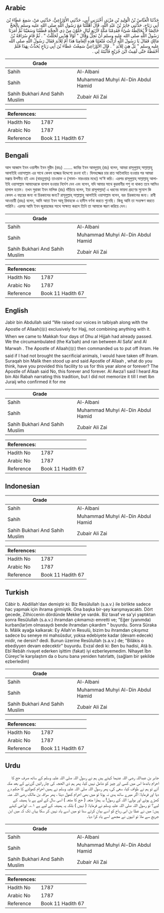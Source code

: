 ## Arabic


<div dir="rtl" lang="ar" style={{fontSize:'larger',backgroundColor:'#f8f9fa',padding:20}}>
حَدَّثَنَا الْعَبَّاسُ بْنُ الْوَلِيدِ بْنِ مَزْيَدٍ، أَخْبَرَنِي أَبِي، حَدَّثَنِي الأَوْزَاعِيُّ، حَدَّثَنِي مَنْ، سَمِعَ عَطَاءَ بْنَ أَبِي رَبَاحٍ، حَدَّثَنِي جَابِرُ بْنُ عَبْدِ اللَّهِ، قَالَ أَهْلَلْنَا مَعَ رَسُولِ اللَّهِ صلى الله عليه وسلم بِالْحَجِّ خَالِصًا لاَ يُخَالِطُهُ شَىْءٌ فَقَدِمْنَا مَكَّةَ لأَرْبَعِ لَيَالٍ خَلَوْنَ مِنْ ذِي الْحِجَّةِ فَطُفْنَا وَسَعَيْنَا ثُمَّ أَمَرَنَا رَسُولُ اللَّهِ صلى الله عليه وسلم أَنْ نَحِلَّ وَقَالَ ‏"‏ لَوْلاَ هَدْيِي لَحَلَلْتُ ‏"‏ ‏.‏ ثُمَّ قَامَ سُرَاقَةُ بْنُ مَالِكٍ فَقَالَ يَا رَسُولَ اللَّهِ أَرَأَيْتَ مُتْعَتَنَا هَذِهِ أَلِعَامِنَا هَذَا أَمْ لِلأَبَدِ فَقَالَ رَسُولُ اللَّهِ صلى الله عليه وسلم ‏"‏ بَلْ هِيَ لِلأَبَدِ ‏"‏ ‏.‏ قَالَ الأَوْزَاعِيُّ سَمِعْتُ عَطَاءَ بْنَ أَبِي رَبَاحٍ يُحَدِّثُ بِهَذَا فَلَمْ أَحْفَظْهُ حَتَّى لَقِيتُ ابْنَ جُرَيْجٍ فَأَثْبَتَهُ لِي ‏.‏
</div>
<div style={{backgroundColor:'#f8f9fa',padding:20, marginBottom: 10}}><table> <thead> <tr> <th>Grade</th> <th></th> </tr> </thead> <tbody> <tr><td>Sahih</td><td>Al-Albani</td></tr><tr><td>Sahih</td><td>Muhammad Muhyi Al-Din Abdul Hamid</td></tr><tr><td>Sahih Bukhari And Sahih Muslim</td><td>Zubair Ali Zai</td></tr></tbody></table><table> <thead> <tr> <th>References:</th> <th></th> </tr> </thead> <tbody><tr><td>Hadith No</td><td>1787</td></tr><tr><td>Arabic No</td><td>1787</td></tr><tr><td>Reference</td><td>Book 11 Hadith 67</td></tr></tbody></table></div>

## Bengali


<div dir="ltr" lang="bn" style={{fontSize:'larger',backgroundColor:'#f8f9fa',padding:20}}>
আল আব্বাস ইবন ওয়ালীদ ইবন মুরীদ (রহঃ) ....... জাবির ইবন আবদুল্লাহ্ (রাঃ) বলেন, আমরা রাসূলুল্লাহ্ সাল্লাল্লাহু আলাইহি ওয়াসাল্লাম এর সাথে কেবল হজ্জের উদ্দেশ্যে রওনা হই। যিলহজ্জের চার রাত অতিবাহিত হওয়ার পর আমরা মক্কায় উপনীত হই এবং (বায়তুল্লাহ্) তাওয়াফ ও (সাফা- মারওয়ার মধ্যে) সা‘ঈ করি। এরপর রাসূলুল্লাহ্ সাল্লাল্লাহু আলাইহি ওয়াসাল্লাম আমাদেরকে হালাল হওয়ার নির্দেশ দেন এবং বলেন, যদি আমার সাথে কুরবানীর পশু না থাকত তবে আমিও হালাল হতাম। তখন সুরাকা ইবন মালিক (রাঃ) দাঁড়িয়ে বলেন, ইয়া রাসূলাল্লাহ্! এ ধরনের ফায়দা গ্রহণের সুযোগ কি কেবল এ বছরের জন্য না চিরকালের জন্য? রাসূলুল্লাহ্ সাল্লাল্লাহু আলাইহি ওয়াসাল্লাম বলেন, বরং চিরকালের জন্য। রাবী আওয়ায়ী (রহঃ) বলেন, আমি আতা ইবন আবূ রিবাহকে এ হাদীস বর্ণনা করতে শুনেছি। কিন্তু আমি তা সংরক্ষণ করতে পারিনি। এরপর আমি ইবন জুরায়জের সাথে সাক্ষাত করলে তিনি তা আমাকে স্মরণ করিয়ে দেন।
</div>
<div style={{backgroundColor:'#f8f9fa',padding:20, marginBottom: 10}}><table> <thead> <tr> <th>Grade</th> <th></th> </tr> </thead> <tbody> <tr><td>Sahih</td><td>Al-Albani</td></tr><tr><td>Sahih</td><td>Muhammad Muhyi Al-Din Abdul Hamid</td></tr><tr><td>Sahih Bukhari And Sahih Muslim</td><td>Zubair Ali Zai</td></tr></tbody></table><table> <thead> <tr> <th>References:</th> <th></th> </tr> </thead> <tbody><tr><td>Hadith No</td><td>1787</td></tr><tr><td>Arabic No</td><td>1787</td></tr><tr><td>Reference</td><td>Book 11 Hadith 67</td></tr></tbody></table></div>

## English


<div dir="ltr" lang="en" style={{fontSize:'larger',backgroundColor:'#f8f9fa',padding:20}}>
Jabir bin Abdullah said “We raised our voices in talbiyah along with the Apostle of Allaah(ﷺ) exclusively for Hajj, not combining anything with it. When we came to Makkah four days of Dhu al Hijjah had already passed. We the circumambulated (the Ka’bah) and ran between Al Safa’ and Al Marwah . The Apostle of Allaah(ﷺ) then commanded us to put off ihram. He said if I had not brought the sacrificial animals, I would have taken off Ihram. Suraqah bin Malik then stood up and said Apostle of Allaah , what do you think, have you provided this facility to us for this year alone or forever? The Apostle of Allaah said No, this forever and forever. Al Awza’l said I heard Ata bin Abi Rabah narrating this tradition, but I did not memorize it till I met Ibn Juraij who confirmed it for me
</div>
<div style={{backgroundColor:'#f8f9fa',padding:20, marginBottom: 10}}><table> <thead> <tr> <th>Grade</th> <th></th> </tr> </thead> <tbody> <tr><td>Sahih</td><td>Al-Albani</td></tr><tr><td>Sahih</td><td>Muhammad Muhyi Al-Din Abdul Hamid</td></tr><tr><td>Sahih Bukhari And Sahih Muslim</td><td>Zubair Ali Zai</td></tr></tbody></table><table> <thead> <tr> <th>References:</th> <th></th> </tr> </thead> <tbody><tr><td>Hadith No</td><td>1787</td></tr><tr><td>Arabic No</td><td>1787</td></tr><tr><td>Reference</td><td>Book 11 Hadith 67</td></tr></tbody></table></div>

## Indonesian


<div dir="ltr" lang="id" style={{fontSize:'larger',backgroundColor:'#f8f9fa',padding:20}}>

</div>
<div style={{backgroundColor:'#f8f9fa',padding:20, marginBottom: 10}}><table> <thead> <tr> <th>Grade</th> <th></th> </tr> </thead> <tbody> <tr><td>Sahih</td><td>Al-Albani</td></tr><tr><td>Sahih</td><td>Muhammad Muhyi Al-Din Abdul Hamid</td></tr><tr><td>Sahih Bukhari And Sahih Muslim</td><td>Zubair Ali Zai</td></tr></tbody></table><table> <thead> <tr> <th>References:</th> <th></th> </tr> </thead> <tbody><tr><td>Hadith No</td><td>1787</td></tr><tr><td>Arabic No</td><td>1787</td></tr><tr><td>Reference</td><td>Book 11 Hadith 67</td></tr></tbody></table></div>

## Turkish


<div dir="ltr" lang="tr" style={{fontSize:'larger',backgroundColor:'#f8f9fa',padding:20}}>
Câbir b. Abdillah'dan demiştir ki: Biz Resûlullah (s.a.v.) ile birlikte sadece hac yapmak için ihrama girmiştik. Ona başka bir-şey karışmayacaktı. Dört gecede, Zilhiccenin dördünde Mekke'ye vardık. Biz tavaf ve sa'yi yaptıktan sonra Resûlullah (s.a.v.) ihramdan çıkmamızı emretti ve; "Eğer (yanımda) kurban(lar)ım olmasaydı bende ihramdan çı­kardım " buyurdu. Sonra Süraka b. Mâlik ayağa kalkarak: Ey Allah'ın Resulü, bizim bu ihramdan çıkışımız sadece bu seneye mi mahsûsdur, yoksa edebiyete kadar (devam edecek) midir, ne dersin? dedi. Bunun üzerine Resûlullah (s.a.v.) de; "Bilâkis o ebediyyen devam edecektir" buyurdu. Evzaî dedi ki: Ben bu hadisi, Atâ b. Ebî Rebâh rivayet ederken işittim (fakat) iyi ezberleyemedim. Nihayet İbn Cüreyc'le karşılaştım da o bunu bana yeniden hatırlattı, (sağlam bir şekilde ez­berledim)
</div>
<div style={{backgroundColor:'#f8f9fa',padding:20, marginBottom: 10}}><table> <thead> <tr> <th>Grade</th> <th></th> </tr> </thead> <tbody> <tr><td>Sahih</td><td>Al-Albani</td></tr><tr><td>Sahih</td><td>Muhammad Muhyi Al-Din Abdul Hamid</td></tr><tr><td>Sahih Bukhari And Sahih Muslim</td><td>Zubair Ali Zai</td></tr></tbody></table><table> <thead> <tr> <th>References:</th> <th></th> </tr> </thead> <tbody><tr><td>Hadith No</td><td>1787</td></tr><tr><td>Arabic No</td><td>1787</td></tr><tr><td>Reference</td><td>Book 11 Hadith 67</td></tr></tbody></table></div>

## Urdu


<div dir="rtl" lang="ur" style={{fontSize:'larger',backgroundColor:'#f8f9fa',padding:20}}>
جابر بن عبداللہ رضی اللہ عنہما کہتے ہیں ہم نے رسول اللہ صلی اللہ علیہ وسلم کے ساتھ صرف حج کا احرام باندھا اس میں کسی اور چیز کو شامل نہیں کیا، پھر ہم ذی الحجہ کی چار راتیں گزرنے کے بعد مکہ آئے تو ہم نے طواف کیا، سعی کی، پھر رسول اللہ صلی اللہ علیہ وسلم نے ہمیں احرام کھولنے کا حکم دے دیا اور فرمایا: اگر میرے ساتھ ہدی نہ ہوتا تو میں بھی احرام کھول دیتا ، پھر سراقہ بن مالک رضی اللہ عنہ کھڑے ہوئے اور بولے: اللہ کے رسول! یہ ہمارا متعہ ( حج کا متعہ ) اسی سال کے لیے ہے یا ہمیشہ کے لیے؟ تو رسول اللہ صلی اللہ علیہ وسلم نے فرمایا: ( نہیں ) بلکہ یہ ہمیشہ کے لیے ہے ۱؎۔ اوزاعی کہتے ہیں: میں نے عطا بن ابی رباح کو اسے بیان کرتے سنا تو میں اسے یاد نہیں کر سکا یہاں تک کہ میں ابن جریج سے ملا تو انہوں نے مجھے اسے یاد کرا دیا۔
</div>
<div style={{backgroundColor:'#f8f9fa',padding:20, marginBottom: 10}}><table> <thead> <tr> <th>Grade</th> <th></th> </tr> </thead> <tbody> <tr><td>Sahih</td><td>Al-Albani</td></tr><tr><td>Sahih</td><td>Muhammad Muhyi Al-Din Abdul Hamid</td></tr><tr><td>Sahih Bukhari And Sahih Muslim</td><td>Zubair Ali Zai</td></tr></tbody></table><table> <thead> <tr> <th>References:</th> <th></th> </tr> </thead> <tbody><tr><td>Hadith No</td><td>1787</td></tr><tr><td>Arabic No</td><td>1787</td></tr><tr><td>Reference</td><td>Book 11 Hadith 67</td></tr></tbody></table></div>